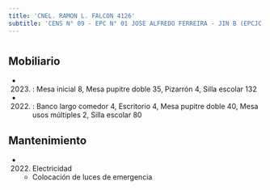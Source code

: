 ```yaml
---
title: 'CNEL. RAMON L. FALCON 4126'
subtitle: 'CENS N° 09 - EPC N° 01 JOSE ALFREDO FERREIRA - JIN B (EPCJC 01/11°) - CAIYJ VELEZ SARSFIELD - PI LUCERITOS'
---
```


#


## Mobiliario

*  (2023) : Mesa inicial 8, Mesa pupitre doble 35, Pizarrón 4, Silla escolar 132 

*  (2022) : Banco largo comedor 4, Escritorio 4, Mesa pupitre doble 40, Mesa usos múltiples 2, Silla escolar 80 





## Mantenimiento

*  (2022) Electricidad 
    + Colocación de luces de emergencia



